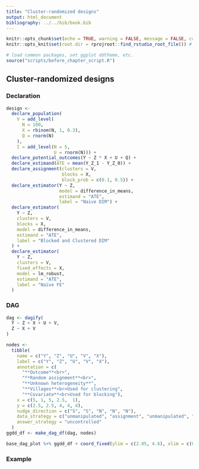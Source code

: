 ```yaml
---
title: "Cluster-randomized designs"
output: html_document
bibliography: ../../bib/book.bib 
---
```


<!-- note do_bookdown is set in index.rmd, so we know if you're running just this .Rmd or compiling the book-->
```r
knitr::opts_chunk$set(echo = TRUE, warning = FALSE, message = FALSE, cache = FALSE)
knitr::opts_knit$set(root.dir = rprojroot::find_rstudio_root_file()) # files are all relative to RStudio project home
```

```r
# load common packages, set ggplot ddtheme, etc.
source("scripts/before_chapter_script.R")
```

<!-- start post here, do not edit above -->

## Cluster-randomized designs

### Declaration

```r
design <-
  declare_population(
    V = add_level(
      N = 100,
      X = rbinom(N, 1, 0.3),
      Q = rnorm(N)
    ),
    I = add_level(N = 5,
                  U = rnorm(N))) +
  declare_potential_outcomes(Y ~ Z * X + U + Q) +
  declare_estimand(ATE = mean(Y_Z_1 - Y_Z_0)) +
  declare_assignment(clusters = V,
                     blocks = X,
                     block_prob = c(0.1, 0.5)) +
  declare_estimator(Y ~ Z,
                    model = difference_in_means,
                    estimand = "ATE",
                    label = "Naive DIM") +
  declare_estimator(
    Y ~ Z,
    clusters = V,
    blocks = X,
    model = difference_in_means,
    estimand = "ATE",
    label = "Blocked and Clustered DIM"
  ) +
  declare_estimator(
    Y ~ Z,
    clusters = V,
    fixed_effects = X,
    model = lm_robust,
    estimand = "ATE",
    label = "Naive FE"
  )
```

### DAG

```r
dag <- dagify(
  Y ~ Z + X + U + V,
  Z ~ X + V
)

nodes <-
  tibble(
    name = c("Y", "Z", "U", "V", "X"),
    label = c("Y", "Z", "U", "V", "X"),
    annotation = c(
      "**Outcome**<br>",
      "**Random assignment**<br>",
      "**Unknown heterogeneity**",
      "**Villages**<br>Used for clustering",
      "**Covariate**<br>Used for blocking"),
    x = c(5, 1, 5, 2.5,  1),
    y = c(2.5, 2.5, 4, 4, 4), 
    nudge_direction = c("S", "S", "N", "N", "N"),
    data_strategy = c("unmanipulated", "assignment", "unmanipulated", "unmanipulated", "unmanipulated"),
    answer_strategy = "uncontrolled"
  )
ggdd_df <- make_dag_df(dag, nodes)

base_dag_plot %+% ggdd_df + coord_fixed(ylim = c(2.05, 4.6), xlim = c(0.5 - epsilon, 5.25 + epsilon))
```


### Example


